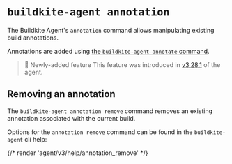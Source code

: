 # `buildkite-agent annotation`

The Buildkite Agent's `annotation` command allows manipulating existing build annotations.

Annotations are added using [the `buildkite-agent annotate` command](cli-annotate).

>📘 Newly-added feature
> This feature was introduced in <a href="https://github.com/buildkite/agent/releases/tag/v3.28.1">v3.28.1</a> of the agent.


## Removing an annotation

The `buildkite-agent annotation remove` command removes an existing annotation associated with the current build.

Options for the `annotation remove` command can be found in the `buildkite-agent` cli help:


{/* render 'agent/v3/help/annotation_remove' */}

